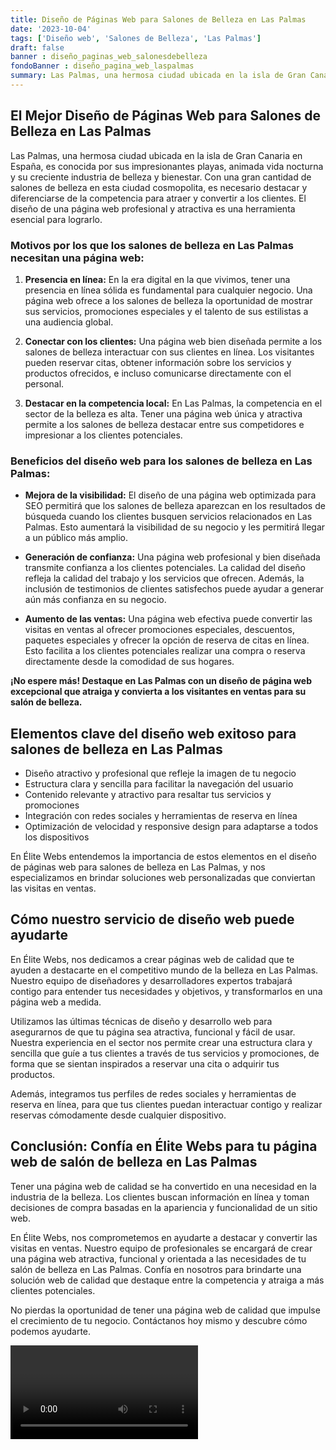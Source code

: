 ```yaml
---
title: Diseño de Páginas Web para Salones de Belleza en Las Palmas
date: '2023-10-04'
tags: ['Diseño web', 'Salones de Belleza', 'Las Palmas']
draft: false
banner : diseño_paginas_web_salonesdebelleza
fondoBanner : diseño_pagina_web_laspalmas
summary: Las Palmas, una hermosa ciudad ubicada en la isla de Gran Canaria en España, es conocida por sus impresionantes playas, animada vida nocturna y su creciente industria de belleza y bienestar. Con una gran cantidad de salones de belleza en esta ciudad cosmopolita, es necesario destacar y diferenciarse de la competencia para atraer y convertir a los clientes. El diseño de una página web profesional y atractiva es una herramienta esencial para lograrlo.
---
```


## **El Mejor Diseño de Páginas Web para Salones de Belleza en Las Palmas**

Las Palmas, una hermosa ciudad ubicada en la isla de Gran Canaria en España, es conocida por sus impresionantes playas, animada vida nocturna y su creciente industria de belleza y bienestar. Con una gran cantidad de salones de belleza en esta ciudad cosmopolita, es necesario destacar y diferenciarse de la competencia para atraer y convertir a los clientes. El diseño de una página web profesional y atractiva es una herramienta esencial para lograrlo.

### Motivos por los que los salones de belleza en Las Palmas necesitan una página web:

1. **Presencia en línea:** En la era digital en la que vivimos, tener una presencia en línea sólida es fundamental para cualquier negocio. Una página web ofrece a los salones de belleza la oportunidad de mostrar sus servicios, promociones especiales y el talento de sus estilistas a una audiencia global.

2. **Conectar con los clientes:** Una página web bien diseñada permite a los salones de belleza interactuar con sus clientes en línea. Los visitantes pueden reservar citas, obtener información sobre los servicios y productos ofrecidos, e incluso comunicarse directamente con el personal.

3. **Destacar en la competencia local:** En Las Palmas, la competencia en el sector de la belleza es alta. Tener una página web única y atractiva permite a los salones de belleza destacar entre sus competidores e impresionar a los clientes potenciales.

### Beneficios del diseño web para los salones de belleza en Las Palmas:

- **Mejora de la visibilidad:** El diseño de una página web optimizada para SEO permitirá que los salones de belleza aparezcan en los resultados de búsqueda cuando los clientes busquen servicios relacionados en Las Palmas. Esto aumentará la visibilidad de su negocio y les permitirá llegar a un público más amplio.

- **Generación de confianza:** Una página web profesional y bien diseñada transmite confianza a los clientes potenciales. La calidad del diseño refleja la calidad del trabajo y los servicios que ofrecen. Además, la inclusión de testimonios de clientes satisfechos puede ayudar a generar aún más confianza en su negocio.

- **Aumento de las ventas:** Una página web efectiva puede convertir las visitas en ventas al ofrecer promociones especiales, descuentos, paquetes especiales y ofrecer la opción de reserva de citas en línea. Esto facilita a los clientes potenciales realizar una compra o reserva directamente desde la comodidad de sus hogares.

**¡No espere más! Destaque en Las Palmas con un diseño de página web excepcional que atraiga y convierta a los visitantes en ventas para su salón de belleza.**

<GifSeo />

<Cta />

## Elementos clave del diseño web exitoso para salones de belleza en Las Palmas

- Diseño atractivo y profesional que refleje la imagen de tu negocio
- Estructura clara y sencilla para facilitar la navegación del usuario
- Contenido relevante y atractivo para resaltar tus servicios y promociones
- Integración con redes sociales y herramientas de reserva en línea
- Optimización de velocidad y responsive design para adaptarse a todos los dispositivos

En Élite Webs entendemos la importancia de estos elementos en el diseño de páginas web para salones de belleza en Las Palmas, y nos especializamos en brindar soluciones web personalizadas que conviertan las visitas en ventas.

## Cómo nuestro servicio de diseño web puede ayudarte

En Élite Webs, nos dedicamos a crear páginas web de calidad que te ayuden a destacarte en el competitivo mundo de la belleza en Las Palmas. Nuestro equipo de diseñadores y desarrolladores expertos trabajará contigo para entender tus necesidades y objetivos, y transformarlos en una página web a medida.

Utilizamos las últimas técnicas de diseño y desarrollo web para asegurarnos de que tu página sea atractiva, funcional y fácil de usar. Nuestra experiencia en el sector nos permite crear una estructura clara y sencilla que guíe a tus clientes a través de tus servicios y promociones, de forma que se sientan inspirados a reservar una cita o adquirir tus productos.

Además, integramos tus perfiles de redes sociales y herramientas de reserva en línea, para que tus clientes puedan interactuar contigo y realizar reservas cómodamente desde cualquier dispositivo.

## Conclusión: Confía en Élite Webs para tu página web de salón de belleza en Las Palmas

Tener una página web de calidad se ha convertido en una necesidad en la industria de la belleza. Los clientes buscan información en línea y toman decisiones de compra basadas en la apariencia y funcionalidad de un sitio web.

En Élite Webs, nos comprometemos en ayudarte a destacar y convertir las visitas en ventas. Nuestro equipo de profesionales se encargará de crear una página web atractiva, funcional y orientada a las necesidades de tu salón de belleza en Las Palmas. Confía en nosotros para brindarte una solución web de calidad que destaque entre la competencia y atraiga a más clientes potenciales.

No pierdas la oportunidad de tener una página web de calidad que impulse el crecimiento de tu negocio. Contáctanos hoy mismo y descubre cómo podemos ayudarte.

<Video />

<CtaBot job='Salones de Belleza' city='Las Palmas'/>

<Gmaps query='Las Palmas+españa+maps' />